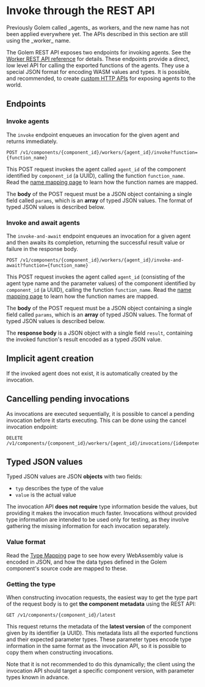 
# Invoke through the REST API

<Callout type="info">
    Previously Golem called _agents_ as workers, and the new name has not been applied everywhere yet. The APIs described in this section are still using the _worker_ name.
</Callout>

The Golem REST API exposes two endpoints for invoking agents. See the [Worker REST API reference](/rest-api/worker) for details.
These endpoints provide a direct, low level API for calling the exported functions of the agents. They use a special JSON format for encoding WASM values and types. It is possible, and recommended, to create [custom HTTP APIs](/invoke/making-custom-apis) for exposing agents to the world.

## Endpoints

### Invoke agents

The `invoke` endpoint enqueues an invocation for the given agent and returns immediately.

```
POST /v1/components/{component_id}/workers/{agent_id}/invoke?function={function_name}
```

This POST request invokes the agent called `agent_id` of the component identified by `component_id` (a UUID), calling the function `function_name`.
Read the [name mapping page](/name-mapping) to learn how the function names are mapped.

The **body** of the POST request must be a JSON object containing a single field called `params`, which is an **array** of typed JSON values. The format of typed JSON values is described below.

### Invoke and await agents

The `invoke-and-await` endpoint enqueues an invocation for a given agent and then awaits its completion, returning the successful result value or failure in the response body.

```
POST /v1/components/{component_id}/workers/{agent_id}/invoke-and-await?function={function_name}
```

This POST request invokes the agent called `agent_id` (consisting of the agent type name and the parameter values) of the component identified by `component_id` (a UUID), calling the function `function_name`.
Read the [name mapping page](/name-mapping) to learn how the function names are mapped.

The **body** of the POST request must be a JSON object containing a single field called `params`, which is an **array** of typed JSON values. The format of typed JSON values is described below.

The **response body** is a JSON object with a single field `result`, containing the invoked function's result encoded as a typed JSON value.

## Implicit agent creation

If the invoked agent does not exist, it is automatically created by the invocation.

## Cancelling pending invocations

As invocations are executed sequentially, it is possible to cancel a pending invocation before it starts executing. This can be done using the cancel invocation endpoint:

```
DELETE /v1/components/{component_id}/workers/{agent_id}/invocations/{idempotency_key}
```

## Typed JSON values

Typed JSON values are JSON **objects** with two fields:

- `typ` describes the type of the value
- `value` is the actual value

The invocation API **does not require** type information beside the values, but providing it makes the invocation much faster. Invocations without provided type information are intended to be used only for testing, as they involve gathering the missing information for each invocation separately.

### Value format

Read the [Type Mapping](/type-mapping) page to see how every WebAssembly value is encoded in JSON, and how the data types defined in the Golem component's source code are mapped to these.

### Getting the type

When constructing invocation requests, the easiest way to get the type part of the request body is to get **the component metadata** using the REST API:

```
GET /v1/components/{component_id}/latest
```

This request returns the metadata of the **latest version** of the component given by its identifier (a UUID). This metadata lists all the exported functions and their expected parameter types. These parameter types encode type information in the same format as the invocation API, so it is possible to copy them when constructing invocations.

Note that it is not recommended to do this dynamically; the client using the invocation API should target a specific component version, with parameter types known in advance.

